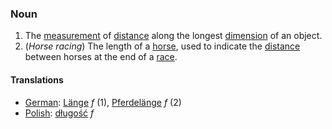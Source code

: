 ===Noun===

# The [[measurement]] of [[distance]] along the longest [[dimension]] of an object.
# (''Horse racing'') The length of a [[horse]], used to indicate the [[distance]] between horses at the end of a [[race]].

====Translations====
*[[German]]: [[Länge]] ''f'' (1), [[Pferdelänge]] ''f'' (2)
*[[Polish]]: [[długość]] ''f''